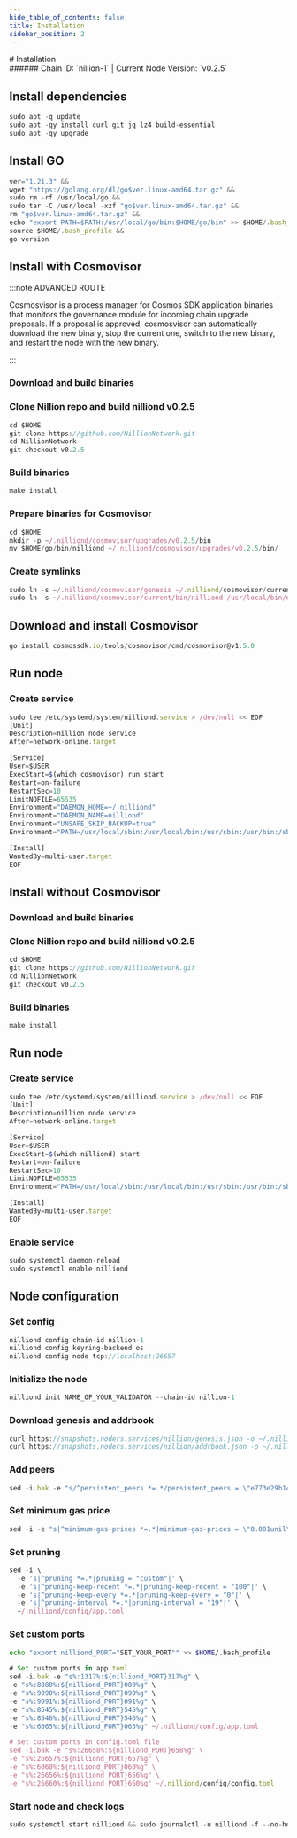```yaml
---
hide_table_of_contents: false
title: Installation
sidebar_position: 2
---
```


<div class="h1-with-icon icon-nillion">
# Installation
</div>
###### Chain ID: `nillion-1` | Current Node Version: `v0.2.5`

## Install dependencies

```js
sudo apt -q update
sudo apt -qy install curl git jq lz4 build-essential
sudo apt -qy upgrade
```

## Install GO
```js
ver="1.21.3" &&
wget "https://golang.org/dl/go$ver.linux-amd64.tar.gz" &&
sudo rm -rf /usr/local/go &&
sudo tar -C /usr/local -xzf "go$ver.linux-amd64.tar.gz" &&
rm "go$ver.linux-amd64.tar.gz" &&
echo "export PATH=$PATH:/usr/local/go/bin:$HOME/go/bin" >> $HOME/.bash_profile &&
source $HOME/.bash_profile &&
go version
```

## Install with Cosmovisor
:::note ADVANCED ROUTE

Cosmosvisor is a process manager for Cosmos SDK application binaries that monitors the governance module for incoming chain upgrade proposals. If a proposal is approved, cosmosvisor can automatically download the new binary, stop the current one, switch to the new binary, and restart the node with the new binary.

:::
### Download and build binaries
### Clone Nillion repo and build nilliond v0.2.5
```js
cd $HOME
git clone https://github.com/NillionNetwork.git
cd NillionNetwork
git checkout v0.2.5
```

### Build binaries
```js
make install
```
### Prepare binaries for Cosmovisor
```js
cd $HOME
mkdir -p ~/.nilliond/cosmovisor/upgrades/v0.2.5/bin
mv $HOME/go/bin/nilliond ~/.nilliond/cosmovisor/upgrades/v0.2.5/bin/
```

### Create symlinks
```js
sudo ln -s ~/.nilliond/cosmovisor/genesis ~/.nilliond/cosmovisor/current -f
sudo ln -s ~/.nilliond/cosmovisor/current/bin/nilliond /usr/local/bin/nilliond -f
```

## Download and install Cosmovisor
```js
go install cosmossdk.io/tools/cosmovisor/cmd/cosmovisor@v1.5.0
```

## Run node
### Create service
```js
sudo tee /etc/systemd/system/nilliond.service > /dev/null << EOF
[Unit]
Description=nillion node service
After=network-online.target

[Service]
User=$USER
ExecStart=$(which cosmovisor) run start
Restart=on-failure
RestartSec=10
LimitNOFILE=65535
Environment="DAEMON_HOME=~/.nilliond"
Environment="DAEMON_NAME=nilliond"
Environment="UNSAFE_SKIP_BACKUP=true"
Environment="PATH=/usr/local/sbin:/usr/local/bin:/usr/sbin:/usr/bin:/sbin:/bin:/usr/games:/usr/local/games:/snap/bin:~/.nilliond/cosmovisor/current/bin"

[Install]
WantedBy=multi-user.target
EOF
```

## Install without Cosmovisor

### Download and build binaries
### Clone Nillion repo and build nilliond v0.2.5
```js
cd $HOME
git clone https://github.com/NillionNetwork.git
cd NillionNetwork
git checkout v0.2.5
```

### Build binaries
```js
make install
```

## Run node
### Create service
```js
sudo tee /etc/systemd/system/nilliond.service > /dev/null << EOF
[Unit]
Description=nillion node service
After=network-online.target

[Service]
User=$USER
ExecStart=$(which nilliond) start
Restart=on-failure
RestartSec=10
LimitNOFILE=65535
Environment="PATH=/usr/local/sbin:/usr/local/bin:/usr/sbin:/usr/bin:/sbin:/bin:/usr/games:/usr/local/games:/snap/bin"

[Install]
WantedBy=multi-user.target
EOF
```

### Enable service
```js
sudo systemctl daemon-reload
sudo systemctl enable nilliond
```

## Node configuration
### Set config
```js
nilliond config chain-id nillion-1
nilliond config keyring-backend os
nilliond config node tcp://localhost:26657
```

### Initialize the node
```js
nilliond init NAME_OF_YOUR_VALIDATOR --chain-id nillion-1
```

### Download genesis and addrbook
```js
curl https://snapshots.noders.services/nillion/genesis.json -o ~/.nilliond/config/genesis.json
curl https://snapshots.noders.services/nillion/addrbook.json -o ~/.nilliond/config/addrbook.json
```
### Add peers
```js
sed -i.bak -e "s/^persistent_peers *=.*/persistent_peers = \"e773e29b14899ca4ce83a58109d85b46402d93ad@nillion-rpc.noders.services:29856\"/" ~/.nilliond/config/config.toml
```

### Set minimum gas price
```js
sed -i -e "s|^minimum-gas-prices *=.*|minimum-gas-prices = \"0.001unil\"|" ~/.nilliond/config/app.toml
```
### Set pruning
```js
sed -i \
  -e 's|^pruning *=.*|pruning = "custom"|' \
  -e 's|^pruning-keep-recent *=.*|pruning-keep-recent = "100"|' \
  -e 's|^pruning-keep-every *=.*|pruning-keep-every = "0"|' \
  -e 's|^pruning-interval *=.*|pruning-interval = "19"|' \
  ~/.nilliond/config/app.toml
```

### Set custom ports

```bash
echo "export nilliond_PORT="SET_YOUR_PORT"" >> $HOME/.bash_profile
```

```js
# Set custom ports in app.toml
sed -i.bak -e "s%:1317%:${nilliond_PORT}317%g" \
-e "s%:8080%:${nilliond_PORT}080%g" \
-e "s%:9090%:${nilliond_PORT}090%g" \
-e "s%:9091%:${nilliond_PORT}091%g" \
-e "s%:8545%:${nilliond_PORT}545%g" \
-e "s%:8546%:${nilliond_PORT}546%g" \
-e "s%:6065%:${nilliond_PORT}065%g" ~/.nilliond/config/app.toml

# Set custom ports in config.toml file
sed -i.bak -e "s%:26658%:${nilliond_PORT}658%g" \
-e "s%:26657%:${nilliond_PORT}657%g" \
-e "s%:6060%:${nilliond_PORT}060%g" \
-e "s%:26656%:${nilliond_PORT}656%g" \
-e "s%:26660%:${nilliond_PORT}660%g" ~/.nilliond/config/config.toml
```

### Start node and check logs
```js
sudo systemctl start nilliond && sudo journalctl -u nilliond -f --no-hostname -o cat
```
